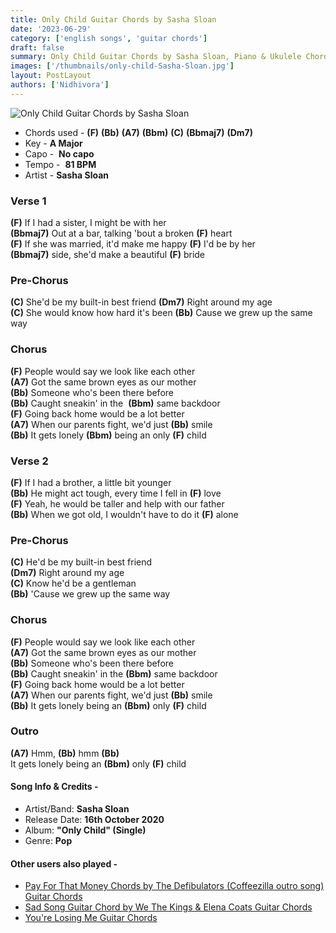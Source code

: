 ```yaml
---
title: Only Child Guitar Chords by Sasha Sloan
date: '2023-06-29'
category: ['english songs', 'guitar chords']
draft: false
summary: Only Child Guitar Chords by Sasha Sloan, Piano & Ukulele Chords, Chords used - (F) (Bb) (A7) (Bbm) (C) (Bbmaj7) (Dm7), Capo - 3rd  Fret, Key - A Major
images: ['/thumbnails/only-child-Sasha-Sloan.jpg']
layout: PostLayout
authors: ['Nidhivora']
---
```


![Only Child Guitar Chords by Sasha Sloan](/thumbnails/only-child-Sasha-Sloan.jpg)

- Chords used - **(F)** **(Bb)** **(A7)** **(Bbm)** **(C)** **(Bbmaj7)** **(Dm7)**
- Key - **A Major**
- Capo -  **No capo**
- Tempo -  **81 BPM**
- Artist - **Sasha Sloan**

### Verse 1

**(F)** If I had a sister, I might be with her \
**(Bbmaj7)** Out at a bar, talking 'bout a broken **(F)** heart \
**(F)** If she was married, it'd make me happy **(F)** I'd be by her \
**(Bbmaj7)** side, she'd make a beautiful **(F)** bride

### Pre-Chorus

**(C)** She'd be my built-in best friend **(Dm7)** Right around my age \
**(C)** She would know how hard it's been **(Bb)** Cause we grew up the same way

### Chorus

**(F)** People would say we look like each other \
**(A7)** Got the same brown eyes as our mother \
**(Bb)** Someone who's been there bеfore \
**(Bb)** Caught sneakin' in the  **(Bbm)** samе backdoor \
**(F)** Going back home would be a lot better \
**(A7)** When our parents fight, we'd just **(Bb)** smile \
**(Bb)** It gets lonely **(Bbm)** being an only **(F)** child

### Verse 2

**(F)** If I had a brother, a little bit younger \
**(Bb)** He might act tough, every time I fell in **(F)** love \
**(F)** Yeah, he would be taller and help with our father \
**(Bb)** When we got old, I wouldn't have to do it **(F)** alone

### Pre-Chorus

**(C)** He'd be my built-in best friend \
**(Dm7)** Right around my age \
**(C)** Know he'd be a gentleman \
**(Bb)** 'Cause we grew up the same way

### Chorus

**(F)** People would say we look like each other \
**(A7)** Got the same brown eyes as our mother \
**(Bb)** Someone who's been there before \
**(Bb)** Caught sneakin' in the **(Bbm)** same backdoor \
**(F)** Going back home would be a lot better \
**(A7)** When our parents fight, we'd just **(Bb)** smile \
**(Bb)** It gets lonely being an **(Bbm)** only **(F)** child

### Outro

**(A7)** Hmm, **(Bb)** hmm **(Bb)** \
It gets lonely being an **(Bbm)** only **(F)** child

#### Song Info & Credits -

- Artist/Band: **Sasha Sloan**
- Release Date: **16th October 2020**
- Album: **"Only Child" (Single)**
- Genre: **Pop**

#### Other users also played -

- [Pay For That Money Chords by The Defibulators (Coffeezilla outro song) Guitar Chords](https://www.chordsco.com/chords/pay-for-that-money-chords-by-the-defibulators-coffeezilla-outro-song)
- [Sad Song Guitar Chord by We The Kings & Elena Coats Guitar Chords](https://www.chordsco.com/chords/sad-song-guitar-chord-by-we-the-kings-elena-coats)
- [You're Losing Me Guitar Chords]()

